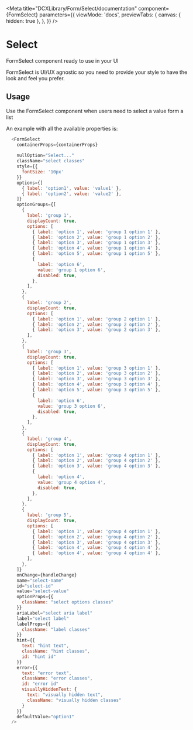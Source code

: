 
<Meta
  title="DCXLibrary/Form/Select/documentation"
  component={FormSelect}
  parameters={{
    viewMode: 'docs',
    previewTabs: {
      canvas: { hidden: true },
    },
  }}
/>

# Select

FormSelect component ready to use in your UI

FormSelect is UI/UX agnostic so you need to provide your style to have the look
and feel you prefer.

## Usage

Use the FormSelect component when users need to select a value form a list

An example with all the available properties is:

```js
  <FormSelect
    containerProps={containerProps}
    
    nullOption="Select..."
    className="select classes"
    style={{
      fontSize: '10px'
    }}
    options={[
      { label: 'option1', value: 'value1' },
      { label: 'option2', value: 'value2' },
    ]}
    optionGroups={[
      {
        label: 'group 1',
        displayCount: true,
        options: [
          { label: 'option 1', value: 'group 1 option 1' },
          { label: 'option 2', value: 'group 1 option 2' },
          { label: 'option 3', value: 'group 1 option 3' },
          { label: 'option 4', value: 'group 1 option 4' },
          { label: 'option 5', value: 'group 1 option 5' },
          {
            label: 'option 6',
            value: 'group 1 option 6',
            disabled: true,
          },
        ],
      },
      {
        label: 'group 2',
        displayCount: true,
        options: [
          { label: 'option 1', value: 'group 2 option 1' },
          { label: 'option 2', value: 'group 2 option 2' },
          { label: 'option 3', value: 'group 2 option 3' },
        ],
      },
      {
        label: 'group 3',
        displayCount: true,
        options: [
          { label: 'option 1', value: 'group 3 option 1' },
          { label: 'option 2', value: 'group 3 option 2' },
          { label: 'option 3', value: 'group 3 option 3' },
          { label: 'option 4', value: 'group 3 option 4' },
          { label: 'option 5', value: 'group 3 option 5' },
          {
            label: 'option 6',
            value: 'group 3 option 6',
            disabled: true,
          },
        ],
      },
      {
        label: 'group 4',
        displayCount: true,
        options: [
          { label: 'option 1', value: 'group 4 option 1' },
          { label: 'option 2', value: 'group 4 option 2' },
          { label: 'option 3', value: 'group 4 option 3' },
          {
            label: 'option 4',
            value: 'group 4 option 4',
            disabled: true,
          },
        ],
      },
      {
        label: 'group 5',
        displayCount: true,
        options: [
          { label: 'option 1', value: 'group 4 option 1' },
          { label: 'option 2', value: 'group 4 option 2' },
          { label: 'option 3', value: 'group 4 option 3' },
          { label: 'option 4', value: 'group 4 option 4' },
          { label: 'option 4', value: 'group 4 option 4' },
        ],
      },
    ]}
    onChange={handleChange}
    name="select-name"
    id="select-id"
    value="select-value"
    optionProps={{
      className: "select options classes"
    }}
    ariaLabel="select aria label"
    label="select label"
    labelProps={{
      className: "label classes"
    }}
    hint={{
      text: "hint text",
      className: "hint classes",
      id: "hint id"
    }}
    error={{
      text: "error text",
      className: "error classes",
      id: "error id"
      visuallyHiddenText: {
        text: "visually hidden text",
        className: "visually hidden classes"
      }
    }}
    defaultValue="option1"
  />
```

<Props of={FormSelect} />

